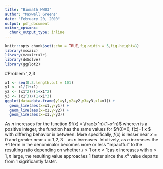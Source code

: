 ```yaml
---
title: "Biomath HW03"
author: "Maxwell Greene"
date: "February 20, 2020"
output: pdf_document
editor_options: 
  chunk_output_type: inline
---
```


```r
knitr::opts_chunk$set(echo = TRUE,fig.width = 5,fig.height=3)
library(mosaic)
library(mosaicCalc)
library(deSolve)
library(ggplot2)
```


#Problem 1,2,3
```r
x1 <- seq(0,3,length.out = 101)
y1 <- x1/(1+x1)
y2 <- (x1^2)/(1+x1^2)
y3 <- (x1^3)/(1+x1^3)
ggplot(data=data.frame(y1=y1,y2=y2,y3=y3,x1=x1)) + 
  geom_line(aes(x=x1,y=y1)) + 
  geom_line(aes(x=x1,y=y2)) + 
  geom_line(aes(x=x1,y=y3))
```

As $n$ increases for the function $f(x) = \frac{x^n}{1+x^n}$ where $n$ is a positive integer, the function has the same values for $f(0)=0, f(x)=1 \text{ as } x \rightarrow \infty $ with differing behavior in between. More specifically, $f(x)$ is lesser near $x=0$ and greater near $x=1,2,3...$ as $n$ increases. Intuitively, as $n$ increases the $+1$ term in the denominator becomes more or less "impactful" to the resulting ratio depending on whether $x>1$ or $x<1$; as $x$ increases with $x>1, n \text{ large}$, the resulting value approaches 1 faster since the $x^n$ value departs from $1$ significantly faster.













